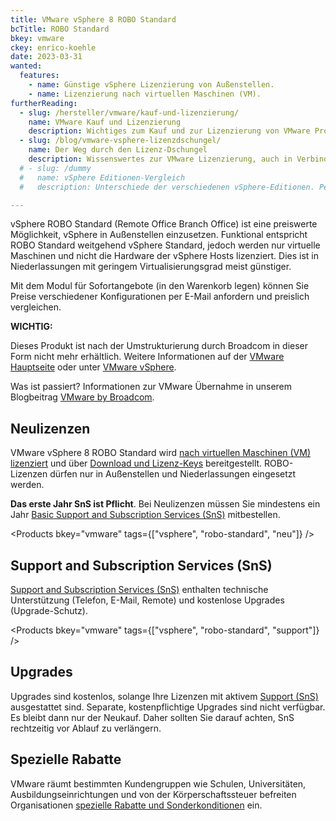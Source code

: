 ```yaml
---
title: VMware vSphere 8 ROBO Standard
bcTitle: ROBO Standard
bkey: vmware
ckey: enrico-koehle
date: 2023-03-31
wanted:
  features:
    - name: Günstige vSphere Lizenzierung von Außenstellen.
    - name: Lizenzierung nach virtuellen Maschinen (VM).
furtherReading:
  - slug: /hersteller/vmware/kauf-und-lizenzierung/
    name: VMware Kauf und Lizenzierung
    description: Wichtiges zum Kauf und zur Lizenzierung von VMware Produkten in der Form eines Nachschlagewerks.
  - slug: /blog/vmware-vsphere-lizenzdschungel/
    name: Der Weg durch den Lizenz-Dschungel
    description: Wissenswertes zur VMware Lizenzierung, auch in Verbindung mit Microsoft Windows Servern.
  # - slug: /dummy
  #   name: vSphere Editionen-Vergleich
  #   description: Unterschiede der verschiedenen vSphere-Editionen. Perpetual vs. Subscription und die Kits werden ebenfalls behandelt.

---
```




<Intro>

vSphere ROBO Standard (Remote Office Branch Office) ist eine preiswerte Möglichkeit, vSphere in Außenstellen einzusetzen. Funktional entspricht ROBO Standard weitgehend vSphere Standard, jedoch werden nur virtuelle Maschinen und nicht die Hardware der vSphere Hosts lizenziert. Dies ist in  Niederlassungen mit geringem Virtualisierungsgrad meist günstiger.

Mit dem Modul für Sofortangebote (in den Warenkorb legen) können Sie Preise verschiedener Konfigurationen per E-Mail anfordern und preislich vergleichen.

</Intro>

<TOC />


<Info type="strong">

**WICHTIG:** <br />

Dieses Produkt ist nach der Umstrukturierung durch Broadcom in dieser Form nicht mehr erhältlich. Weitere Informationen auf der [VMware Hauptseite](/hersteller/vmware/) oder unter [VMware vSphere](/hersteller/vmware/vsphere/).

Was ist passiert? Informationen zur VMware Übernahme in unserem Blogbeitrag [VMware by Broadcom](/blog/vmware-by-broadcom/).


</Info>


## Neulizenzen

VMware vSphere 8 ROBO Standard wird [nach virtuellen Maschinen (VM) lizenziert](/hersteller/vmware/kauf-und-lizenzierung/#lizenzierung-nach-virtuellen-maschinen) und über [Download und Lizenz-Keys](/hersteller/vmware/kauf-und-lizenzierung/#download-und-lizenzschlüssel) bereitgestellt. ROBO-Lizenzen dürfen nur in Außenstellen und Niederlassungen eingesetzt werden.

<Info>

**Das erste Jahr SnS ist Pflicht**. Bei Neulizenzen müssen Sie mindestens ein Jahr [Basic Support and Subscription Services (SnS)](/hersteller/vmware/kauf-und-lizenzierung/#support-and-subscription-services-sns) mitbestellen.

</Info>

<Products bkey="vmware" tags={["vsphere", "robo-standard", "neu"]} />

## Support and Subscription Services (SnS)

[Support and Subscription Services (SnS)](/hersteller/vmware/kauf-und-lizenzierung/#support-and-subscription-services-sns) enthalten technische Unterstützung (Telefon, E-Mail, Remote) und kostenlose Upgrades (Upgrade-Schutz).

<Products bkey="vmware" tags={["vsphere", "robo-standard", "support"]} />

## Upgrades

Upgrades sind kostenlos, solange Ihre Lizenzen mit aktivem [Support (SnS)](/hersteller/vmware/kauf-und-lizenzierung/#support-and-subscription-services-sns) ausgestattet sind. Separate, kostenpflichtige Upgrades sind nicht verfügbar. Es bleibt dann nur der Neukauf. Daher sollten Sie darauf achten, SnS rechtzeitig vor Ablauf zu verlängern.

## Spezielle Rabatte

VMware räumt bestimmten Kundengruppen wie Schulen, Universitäten, Ausbildungseinrichtungen und von der Körperschaftssteuer befreiten Organisationen [spezielle Rabatte und Sonderkonditionen](/hersteller/vmware/kauf-und-lizenzierung/#sonderkonditionen) ein.
